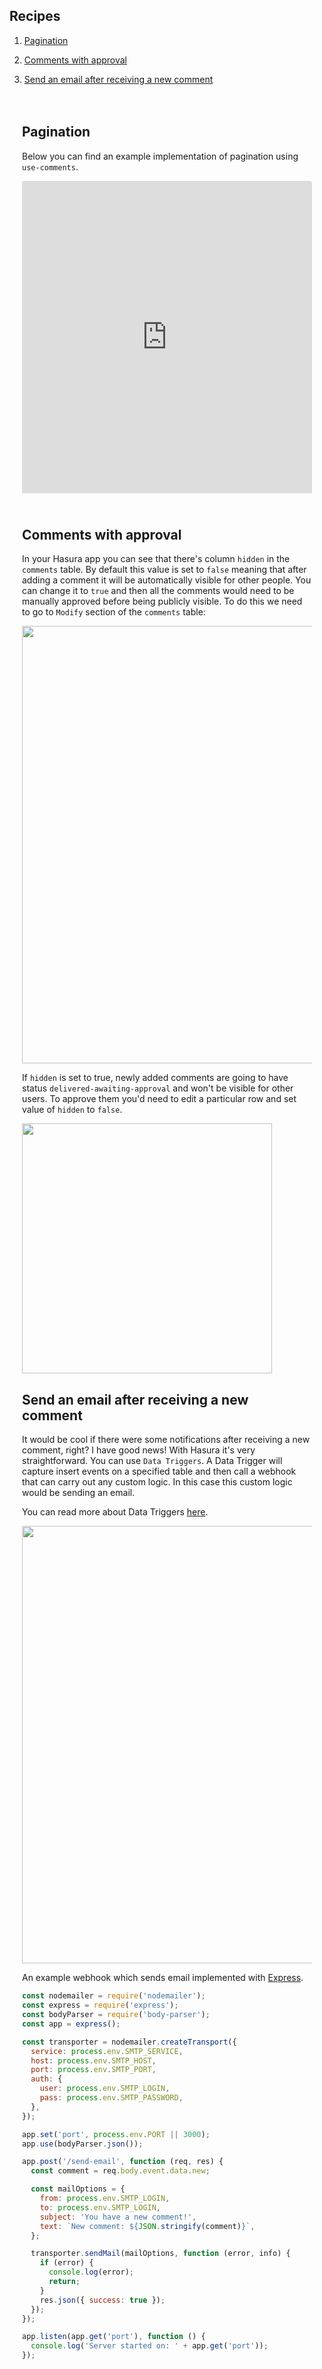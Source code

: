 
<Page>
<Section>

# Recipes

1. [Pagination](#pagination)

2. [Comments with approval](#comments-with-approval)

3. [Send an email after receiving a new comment](#send-an-email-after-receiving-a-new-comment)

<div style="padding: 20px;" />

## Pagination

Below you can find an example implementation of pagination using `use-comments`.

<iframe
  src="https://codesandbox.io/embed/use-comments-pagination-z5kmg?fontsize=14&hidenavigation=1"
  style="width:100%; height:500px; border:0; border-radius: 4px; overflow:hidden; padding-bottom: 25px;"
  title="use-comments-pagination"
  allow="accelerometer; ambient-light-sensor; camera; encrypted-media; geolocation; gyroscope; hid; microphone; midi; payment; usb; vr; xr-spatial-tracking"
  sandbox="allow-forms allow-modals allow-popups allow-presentation allow-same-origin allow-scripts"
></iframe>

## Comments with approval

In your Hasura app you can see that there's column `hidden` in the `comments`
table. By default this value is set to `false` meaning that after adding a
comment it will be automatically visible for other people. You can change it to
`true` and then all the comments would need to be manually approved before being
publicly visible. To do this we need to go to `Modify` section of the `comments`
table:

<img width="700" src="./hidden.png" />

If `hidden` is set to true, newly added comments are going to have status
`delivered-awaiting-approval` and won't be visible for other users. To approve
them you'd need to edit a particular row and set value of `hidden` to `false`.

<img width="400" src="./edit-row.png" />

## Send an email after receiving a new comment

It would be cool if there were some notifications after receiving a new comment,
right? I have good news! With Hasura it's very straightforward. You can use
`Data Triggers`. A Data Trigger will capture insert events on a specified table
and then call a webhook that can carry out any custom logic. In this case this
custom logic would be sending an email.

You can read more about Data Triggers
[here](https://hasura.io/docs/1.0/graphql/manual/event-triggers/create-trigger.html).

<img width="700" src="./trigger.png" />

An example webhook which sends email implemented with
[Express](https://expressjs.com/).

```js
const nodemailer = require('nodemailer');
const express = require('express');
const bodyParser = require('body-parser');
const app = express();

const transporter = nodemailer.createTransport({
  service: process.env.SMTP_SERVICE,
  host: process.env.SMTP_HOST,
  port: process.env.SMTP_PORT,
  auth: {
    user: process.env.SMTP_LOGIN,
    pass: process.env.SMTP_PASSWORD,
  },
});

app.set('port', process.env.PORT || 3000);
app.use(bodyParser.json());

app.post('/send-email', function (req, res) {
  const comment = req.body.event.data.new;

  const mailOptions = {
    from: process.env.SMTP_LOGIN,
    to: process.env.SMTP_LOGIN,
    subject: 'You have a new comment!',
    text: `New comment: ${JSON.stringify(comment)}`,
  };

  transporter.sendMail(mailOptions, function (error, info) {
    if (error) {
      console.log(error);
      return;
    }
    res.json({ success: true });
  });
});

app.listen(app.get('port'), function () {
  console.log('Server started on: ' + app.get('port'));
});
```

</Section>
</Page>
